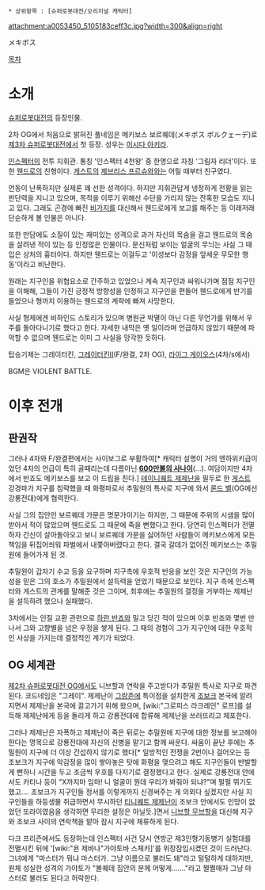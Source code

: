  * 상위항목 : [슈퍼로봇대전/오리지널 캐릭터]
attachment:a0053450_5105183ceff3c.jpg?width=300&align=right

メキボス

[[목차]]

= 소개 =
[[슈퍼로봇대전]]의 등장인물.

2차 OG에서 처음으로 밝혀진 풀네임은 메키보스 보르퀘데(メキボス ボルクェーデ)로 [[제3차 슈퍼로봇대전]]에서 첫 등장. 성우는 [[이시다 아키라]].

[[인스펙터]]의 전투 지휘관. 통칭 '인스펙터 4천왕' 중 한명으로 자칭 '그림자 리더'이다. 또한 [[웬드로]]의 친형이다. [[게스트]]의 [[제브리스 프르슈와]]와는 어릴 때부터 친구였다.

언동이 난폭하지만 실제론 꽤 선한 성격이다. 하지만 지휘관답게 냉정하게 전황을 읽는 판단력을 지니고 있으며, 목적을 이루기 위해선 수단을 가리지 않는 잔혹한 모습도 지니고 있다. 그래도 곤경에 빠진 [[비가지]]를 대신해서 웬드로에게 보고를 해주는 등 이래저래 단순하게 볼 인물은 아니다. 

또한 만담에도 소질이 있는 재미있는 성격으로 과거 자신의 목숨을 걸고 웬드로의 목숨을 살려낸 적이 있는 등 인정많은 인물이다. 문신처럼 보이는 얼굴의 무늬는 사실 그 때 입은 상처의 흉터이다. 하지만 웬드로는 이걸두고 '이성보다 감정을 앞세운 무모한 행동'이라고 비난한다. 

원래는 지구인을 위협요소로 간주하고 있었으나 계속 지구인과 싸워나가며 점점 지구인을 이해해, 그들이 가진 긍정적 방향성을 인정하고 지구인을 편들어 웬드로에게 반기를 들었으나 형까지 이용하는 웬드로의 계략에 빠져 사망한다.

사실 형제에겐 비하인드 스토리가 있으며 병원균 박멸이 아닌 다른 무언가를 위해서 우주를 돌아다니기로 했다고 한다. 자세한 내막은 옛 일이라며 언급하지 않았기 때문에 파악할 수 없으며 웬드로는 이미 그 사실을 망각한 듯하다.

탑승기체는 그레이터킨, [[그레이터킨]]II(F/완결, 2차 OG), [[라이그 게이오스]](4차/s에서)

BGM은 VIOLENT BATTLE.

= 이후 전개 =
== 판권작 ==
그러나 4차와 F/완결편에서는 사이보그로 부활하여[* 캐릭터 설명이 거의 엔하위키급이었던 4차의 언급이 특히 골때리는데 다름아닌 '''[[600만불의 사나이]]'''(…). 여담이지만 4차에서 반죠도 메키보스를 보고 이 드립을 친다.] [[테이니퀘트 제제난]]을 필두로 한 [[게스트]] 강경파가 지구를 침략했을 때 화평파로서 추밀원의 특사로 지구에 와서 [[론드 벨]](OG에선 강룡전대)에게 협력한다. 

사실 그의 집안인 보르퀘데 가문은 명문가이기는 하지만, 그 때문에 주위의 시샘을 많이 받아서 적이 많았으며 웬드로도 그 때문에 죽을 뻔했다고 한다. 당연히 인스펙터가 전멸하자 간신이 살아돌아오고 보니 보르퀘데 가문을 싫어하던 사람들이 메키보스에게 모든 책임을 뒤집어씌워 파벌에서 내쫓아버렸다고 한다. 결국 갈데가 없어진 메키보스는 추밀원에 들어가게 된 것. 

추밀원이 갑자기 수교 등을 요구하며 지구측에 우호적 반응을 보인 것은 지구인의 가능성을 믿은 그의 호소가 추밀원에서 설득력을 얻었기 때문으로 보인다. 지구 측에 인스펙터와 게스트의 관계를 말해준 것은 그이며, 최후에는 추밀원의 결정을 거부하는 제제난을 설득하려 했으나 실패했다.

3차에서는 인질 교환 관련으로 [[하란 반죠]]와 밀고 당긴 적이 있으며 이후 반죠와 몇번 만나서 그와 고향별을 넘은 우정을 쌓게 된다. 그 때의 경험이 그가 지구인에 대한 우호적인 사상을 가지는데 결정적인 계기가 되었다. 

== OG 세계관 ==
[[제2차 슈퍼로봇대전 OG]]에서도 니브할과 연락을 주고받다가 추밀원 특사로 지구로 파견된다. 코드네임은 "그레이". 제제난이 [[그랑존]]에 특이점을 설치한게 [[조보크]] 본국에 알려지면서 제제난을 본국에 끌고가기 위해 왔으며, [wiki:"그로피스 라크레인" 로프]를 설득해 제제난에게 등을 돌리게 하고 강룡전대에 합류해 제제난을 쓰러뜨리고 체포한다.

그러나 제제난은 자폭하고 제제난이 죽은 뒤로는 추밀원에 지구에 대한 정보를 보고해야 한다는 명목으로 강룡전대에 자신의 신병을 맡기고 함께 싸운다. 싸움이 끝난 후에는 추밀원이 지구에 더 이상 간섭하지 않기로 했다[* 일방적인 전쟁을 2번이나 걸어오는 등 조보크가 지구에 악감정을 많이 쌓아놓은 탓에 화평을 맺으려고 해도 지구인들이 반발할게 뻔하니 시간을 두고 조금씩 우호를 다지기로 결정했다고 한다. 실제로 강룡전대 안에서도 카티나 등이 "X까지마 임마! 니 얼굴이 뭔데 우리가 봐줘야 되냐?"며 펄펄 뛰기도 했고…. 조보크가 지구인들 정서를 이렇게까지 신경써주는 게 의외다 싶겠지만 사실 지구인들을 하등생물 취급하면서 무시하던 [[티니퀘트 제제난]]이 조보크 안에서도 인망이 없었던 또라이였음을 생각하면 무리한 설정은 아닐듯.]면서 [[니브할 무브할]]을 대신해 지구와 조보크 사이의 연락책을 맡아 잠시 지구에 체류하게 된다. 

다크 프리즌에서도 등장하는데 인스펙터 사건 당시 연방군 제3인형기동병기 실험대를 전멸시킨 뒤에 '[wiki:"욘 제바나"가야토바 스체카]'를 위장잠입시켰던 것이 드러난다. 그녀에게 "마스터가 뭐냐 마스터가. 그냥 이름으로 불러도 돼"라고 털털하게 대하지만, 원체 성실한 성격의 가야토가 "볼퀘데 집안의 분께 어떻게……."라고 쩔쩔매자 그냥 마스터로 불러도 된다고 허락한다.
